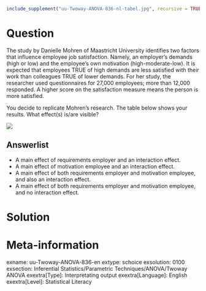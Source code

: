 ```r
include_supplement("uu-Twoway-ANOVA-836-nl-tabel.jpg", recursive = TRUE)
```

Question
========
  
The study by Danielle Mohren of Maastricht University identifies two factors that influence employee job satisfaction. Namely, an employer's demands (high or low) and the employee's own motivation (high-moderate-low). It is expected that employees TRUE of high demands are less satisfied with their work than colleagues TRUE of lower demands. For her study, the researcher used questionnaires for 27,000 employees; more than 12,000 responded. A higher score on the satisfaction measure means the person is more satisfied.


You decide to replicate Mohren's research. The table below shows your results. What effect(s) is/are visible?


![](uu-Twoway-ANOVA-836-nl-tabel.jpg)
  
Answerlist
----------
* A main effect of requirements employer and an interaction effect.
* A main effect of motivation employee and an interaction effect.
* A main effect of both requirements employer and motivation employee, and also an interaction effect.
* A main effect of both requirements employer and motivation employee, and no interaction effect.


Solution
========

Meta-information
================
exname: uu-Twoway-ANOVA-836-en
extype: schoice
exsolution: 0100
exsection: Inferential Statistics/Parametric Techniques/ANOVA/Twoway ANOVA
exextra[Type]: Interpretating output
exextra[Language]: English
exextra[Level]: Statistical Literacy
